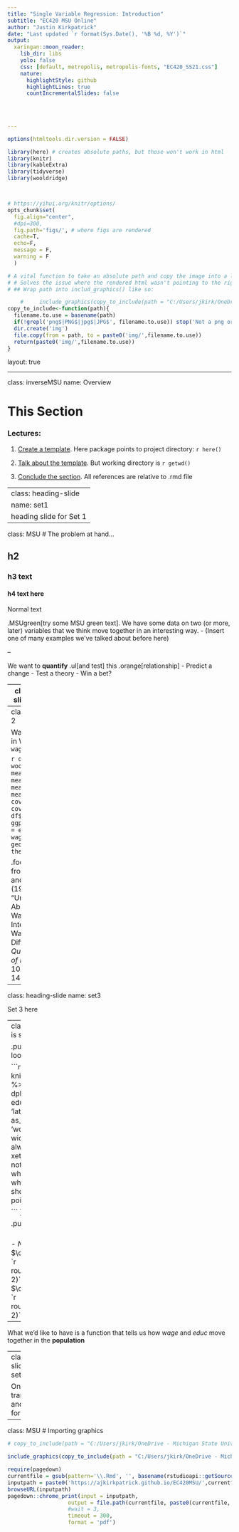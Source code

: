 ```yaml
---
title: "Single Variable Regression: Introduction"
subtitle: "EC420 MSU Online"
author: "Justin Kirkpatrick"
date: "Last updated `r format(Sys.Date(), '%B %d, %Y')`"
output:
  xaringan::moon_reader:
    lib_dir: libs
    yolo: false
    css: [default, metropolis, metropolis-fonts, "EC420_SS21.css"]
    nature:
      highlightStyle: github
      highlightLines: true
      countIncrementalSlides: false
   
                
      

---
```

```r
options(htmltools.dir.version = FALSE)

library(here) # creates absolute paths, but those won't work in html
library(knitr)
library(kableExtra)
library(tidyverse)
library(wooldridge)



# https://yihui.org/knitr/options/
opts_chunk$set(
  fig.align="center",
  #dpi=300, 
  fig.path='figs/', # where figs are rendered
  cache=T,
  echo=F,
  message = F,
  warning = F
  )

# A vital function to take an absolute path and copy the image into a local img folder.
# # Solves the issue where the rendered html wasn't pointing to the right things. 
# ## Wrap path into includ_graphics() like so:

    #     include_graphics(copy_to_include(path = "C:/Users/jkirk/OneDrive - Michigan State University/Teaching/EC420online/img/MMfig43a.png"))
copy_to_include<-function(path){
  filename.to.use = basename(path)
  if(!grepl('png$|PNG$|jpg$|JPG$', filename.to.use)) stop('Not a png or jpg')
  dir.create('img')
  file.copy(from = path, to = paste0('img/',filename.to.use))
  return(paste0('img/',filename.to.use))
}

```

layout: true

<div class="msu-header"></div>  

---

class: inverseMSU
name: Overview

# This Section  

### __Lectures:__

1. [Create a template](#set1). Here package points to project directory: `r here()`

2. [Talk about the template](#set2). But working directory is `r getwd()`

3. [Conclude the section](#set3). All references are relative to .rmd file

---
class: heading-slide
name: set1
heading slide for Set 1
---

class: MSU
# The problem at hand...

## h2

### h3 text

#### h4 text here

Normal text

.MSUgreen[try some MSU green text]. We have some data on two (or more, later) variables that we think move together in an interesting way.
- (Insert one of many examples we've talked about before here)

--

We want to **quantify** .ul[and test] this .orange[relationship]
- Predict a change
- Test a theory
- Win a bet?


---
class: heading-slide
name: set2

heading slide set2

### .orange[heading slide text h3]
---
class: MSU
# Set 2

Wage data used in Wooldridge `wage2`

```r
df = wooldridge::wage2
meanwage = mean(df$wage)
meaneduc = mean(df$educ)
covwageeduc = cov(df$educ, df$wage)
d = ggplot(df, aes(x = educ, y = wage)) + geom_point() + theme_bw()
d
```

.footnote[Data from Blackburn and Neumark (1992), "Unobserved Ability, Efficiency Wages, and Interindustry Wage Differentials" *Quarterly Journal of Economics* 107, 1421-1436]


---
class: heading-slide
name: set3

Set 3 here

---
class: MSU
# This is set 3

.pull-left[
The data looks like this:  

```r
knitr::kable(head(df %>% dplyr::select(wage, educ)), format = 'latex') %>%
  as_image(file = 'wol2.png', width=4)  # should always be calling xetex from MikTex not Tex Live! cmd > where xetex or where xelatex will show where its pointing. 
 
```
]

.pull-right[
```r
d
```

<br>
- $N = 935$
- $\overline{wage} = `r round(meanwage, 2)`$
- $\overline{educ} = `r round(meaneduc, 2)`$
]

--

What we'd like to have is a function that tells us how $wage$ and $educ$ move together in the **population** 

---
class: heading-slide
name: set4


On to transformations and functional forms!

---
class: MSU
# Importing graphics


```r

# copy_to_include(path = "C:/Users/jkirk/OneDrive - Michigan State University/Teaching/EC420online/img/MMfig43a.png")

include_graphics(copy_to_include(path = "C:/Users/jkirk/OneDrive - Michigan State University/Teaching/EC420online/img/MMfig43a.png"))
```

```r

require(pagedown)
currentfile = gsub(pattern='\\.Rmd', '', basename(rstudioapi::getSourceEditorContext()$path))
inputpath = paste0('https://ajkirkpatrick.github.io/EC420MSU/',currentfile, '/', paste0(currentfile, '.html'))
browseURL(inputpath)
pagedown::chrome_print(input = inputpath,
                   output = file.path(currentfile, paste0(currentfile, '.pdf')),
                   #wait = 3,
                   timeout = 300,
                   format = 'pdf')

```